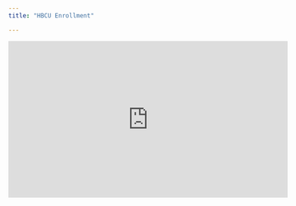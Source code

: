 ```yaml
---
title: "HBCU Enrollment"

---
```


<iframe width="560" height="315" src="https://www.youtube.com/embed/TSG74voJQ3E" title="YouTube video player" frameborder="0" allow="accelerometer; autoplay; clipboard-write; encrypted-media; gyroscope; picture-in-picture" allowfullscreen></iframe>
